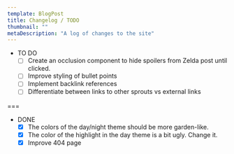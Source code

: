 ```yaml
---
template: BlogPost
title: Changelog / TODO
thumbnail: ""
metaDescription: "A log of changes to the site"
---
```


- TO DO
  - [ ] Create an occlusion component to hide spoilers from Zelda post until
    clicked.
  - [ ] Improve styling of bullet points
  - [ ] Implement backlink references
  - [ ] Differentiate between links to other sprouts vs external links

===

- DONE
  - [x] The colors of the day/night theme should be more garden-like.
  - [x] The color of the highlight in the day theme is a bit ugly. Change it.
  - [x] Improve 404 page
